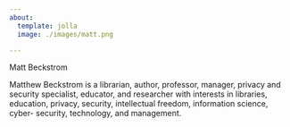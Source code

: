 ```yaml
---
about:
  template: jolla
  image: ./images/matt.png

---
```

  
Matt Beckstrom

Matthew Beckstrom is a librarian, author, professor, manager, privacy and security specialist, educator, and researcher with interests in libraries, education, privacy, security, intellectual freedom, information science, cyber- security, technology, and management.
